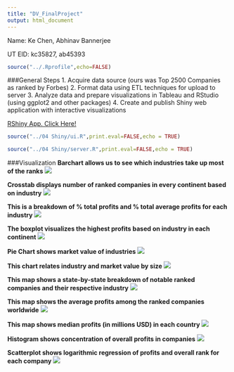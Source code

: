 ```yaml
---
title: "DV_FinalProject"
output: html_document
---
```


Name: Ke Chen, Abhinav Bannerjee

UT EID: kc35827, ab45393

```r
source("../.Rprofile",echo=FALSE)
```

###General Steps
1. Acquire data source (ours was Top 2500 Companies as ranked by Forbes)
2. Format data using ETL techniques for upload to server
3. Analyze data and prepare visualizations in Tableau and RStudio (using ggplot2 and other packages)
4. Create and publish Shiny web application with interactive visualizations


[RShiny App. Click Here!](https://ckckchen.shinyapps.io/DV_FinalProject)

```r
source("../04 Shiny/ui.R",print.eval=FALSE,echo = TRUE)
```
```r
source("../04 Shiny/server.R",print.eval=FALSE,echo = TRUE)
```


###Visualization
__Barchart allows us to see which industries take up most of the ranks__
![](./barchart.png)

__Crosstab displays number of ranked companies in every continent based on industry__
![](./crosstab.png) 

__This is a breakdown of % total profits and % total average profits for each industry__
![](./profit-industry.png)

__The boxplot visualizes the highest profits based on industry in each continent__
![](./boxplot.png) 

__Pie Chart shows market value of industries__
![](./piechart.jpg)

__This chart relates industry and market value by size__
![](./marketvalue.png) 

__This map shows a state-by-state breakdown of notable ranked companies and their respective industry__
![](./USRank.png) 

__This map shows the average profits among the ranked companies worldwide__
![](./avgprofits.png) 

__This map shows median profits (in millions USD) in each country__
![](./medianprofits.png) 

__Histogram shows concentration of overall profits in companies__
![](./histogram.png) 

__Scatterplot shows logarithmic regression of profits and overall rank for each company__
![](./scatterplot.png) 






